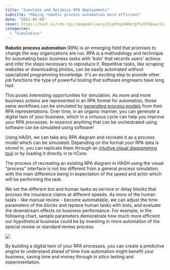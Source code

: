 ```yaml
---
title: "Simulate and Optimize RPA Deployments"
subtitle: "Making robotic process automation more efficient"
date: "2021-05-04"
cover: https://hash.ai/cdn-cgi/imagedelivery/EipKtqu98OotgfhvKf6Eew/2a372bf8-4d00-473e-1a1f-16d537234200/public
categories:
  - "Simulation"
---
```


**Robotic process automation** (RPA) is an emerging field that promises to change the way organizations are run. RPA is a methodology and technique for automating basic business tasks with 'bots' that records users' actions and infer the steps necessary to reproduce it. Repetitive tasks, like scraping websites or downloading photos, can be easily automated without specialized programming knowledge. It's an exciting step to provide other job functions the type of powerful tooling that software engineers have long had.

This poses interesting opportunities for simulation. As more and more business actions are represented in an RPA format for automation, those same workflows can be simulated by [generating process models](https://hash.ai/docs/simulation/concepts/designing-with-process-models) from their RPA representations. Over time, in an organic manner, you can generate a digital twin of your business, which in a virtuous cycle can help you improve your RPA processes. In essence anything that can be orchestrated using software can be simulated using software!

Using HASH, we can take any RPA diagram and recreate it as a process model which can be simulated. Depending on the format your RPA data is stored in, you can replicate them through an [intuitive visual diagramming tool](https://hash.ai/glossary/business-process-modeling) or by loading it directly in to hCore.

The process of recreating an existing RPA diagram in HASH using the visual "process" interface is not _too_ different from a general process simulation; with the main difference being in expectation of the speed and actor which will be performing the task.

We set the different bot and human tasks as service or delay blocks that process the insurance claims at different speeds. As more of the human tasks - like manual review - become automatable, we can adjust the time parameters of the blocks and replace human tasks with bots, and evaluate the downstream effects on business performance. For example, in the following chart, sample parameters demonstrate how much more efficient our hypothetical business could be by investing in more automation of the special review or standard review process.

![](https://hash.ai/cdn-cgi/imagedelivery/EipKtqu98OotgfhvKf6Eew/172290d5-9ba1-42a2-ea11-7b4c3aba2000/public)

By building a digital twin of your RPA processes, you can create a predictive engine to understand ahead of time how automation might benefit your business, saving time and money through _in silico_ testing and experimentation.
